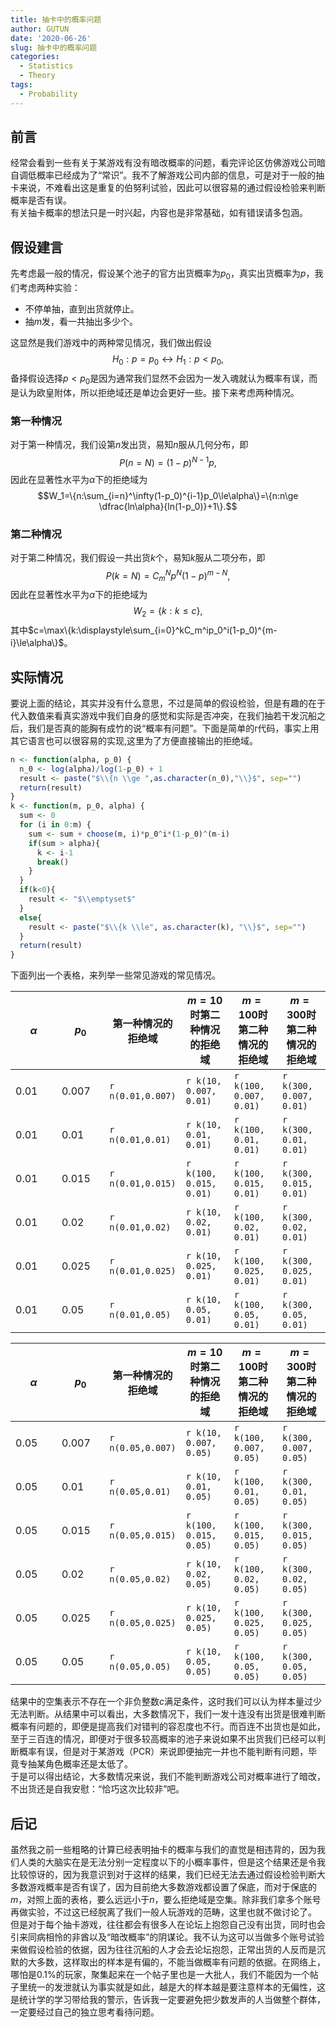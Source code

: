 ```yaml
---
title: 抽卡中的概率问题
author: GUTUN
date: '2020-06-26'
slug: 抽卡中的概率问题
categories:
  - Statistics
  - Theory
tags:
  - Probability
---
```


## 前言
经常会看到一些有关于某游戏有没有暗改概率的问题，看完评论区仿佛游戏公司暗自调低概率已经成为了“常识”。我不了解游戏公司内部的信息，可是对于一般的抽卡来说，不难看出这是重复的伯努利试验，因此可以很容易的通过假设检验来判断概率是否有误。   
有关抽卡概率的想法只是一时兴起，内容也是非常基础，如有错误请多包涵。

## 假设建言
先考虑最一般的情况，假设某个池子的官方出货概率为$p_0$，真实出货概率为$p$，我们考虑两种实验：

- 不停单抽，直到出货就停止。
- 抽$m$发，看一共抽出多少个。

这显然是我们游戏中的两种常见情况，我们做出假设
$$H_0:p=p_0\longleftrightarrow H_1:p<p_0,$$
备择假设选择$p<p_0$是因为通常我们显然不会因为一发入魂就认为概率有误，而是认为欧皇附体，所以拒绝域还是单边会更好一些。接下来考虑两种情况。

### 第一种情况
对于第一种情况，我们设第$n$发出货，易知$n$服从几何分布，即$$P(n=N)=(1-p)^{N-1}p,$$因此在显著性水平为$\alpha$下的拒绝域为$$W_1=\{n:\sum_{i=n}^\infty(1-p_0)^{i-1}p_0\le\alpha\}=\{n:n\ge \dfrac{ln\alpha}{ln(1-p_0)}+1\}.$$

### 第二种情况
对于第二种情况，我们假设一共出货$k$个，易知$k$服从二项分布，即$$P(k=N)=C_m^N p^N(1-p)^{m-N},$$因此在显著性水平为$\alpha$下的拒绝域为$$W_2=\{k:k\le c\},$$其中$c=\max\{k:\displaystyle\sum_{i=0}^kC_m^ip_0^i(1-p_0)^{m-i}\le\alpha\}$。

## 实际情况
要说上面的结论，其实并没有什么意思，不过是简单的假设检验，但是有趣的在于代入数值来看真实游戏中我们自身的感觉和实际是否冲突，在我们抽若干发沉船之后，我们是否真的能胸有成竹的说“概率有问题”。下面是简单的r代码，事实上用其它语言也可以很容易的实现,这里为了方便直接输出的拒绝域。
```r
n <- function(alpha, p_0) {
  n_0 <- log(alpha)/log(1-p_0) + 1
  result <- paste("$\\{n \\ge ",as.character(n_0),"\\}$", sep="")
  return(result)
}
k <- function(m, p_0, alpha) {
  sum <- 0
  for (i in 0:m) {
    sum <- sum + choose(m, i)*p_0^i*(1-p_0)^(m-i)
    if(sum > alpha){
      k <- i-1
      break()
    }
  }
  if(k<0){
    result <- "$\\emptyset$"
  }
  else{
    result <- paste("$\\{k \\le", as.character(k), "\\}$", sep="")
  }
  return(result)
}
```
下面列出一个表格，来列举一些常见游戏的常见情况。


|$\alpha$|$p_0$|第一种情况的拒绝域|$m=10$时第二种情况的拒绝域|$m=100$时第二种情况的拒绝域|$m=300$时第二种情况的拒绝域|
|-|-|-|-|-|-|
|0.01|0.007|`r n(0.01,0.007)` | `r k(10, 0.007, 0.01)` | `r k(100, 0.007, 0.01)` | `r k(300, 0.007, 0.01)` |
|0.01|0.01| `r n(0.01,0.01)` | `r k(10, 0.01, 0.01)` | `r k(100, 0.01, 0.01)` | `r k(300, 0.01, 0.01)` |
|0.01|0.015| `r n(0.01,0.015)` | `r k(100, 0.015, 0.01)` | `r k(100, 0.015, 0.01)` | `r k(300, 0.015, 0.01)` |
|0.01|0.02| `r n(0.01,0.02)` | `r k(10, 0.02, 0.01)` | `r k(100, 0.02, 0.01)` | `r k(300, 0.02, 0.01)` |
|0.01|0.025| `r n(0.01,0.025)` | `r k(10, 0.025, 0.01)` | `r k(100, 0.025, 0.01)` | `r k(300, 0.025, 0.01)` |
|0.01|0.05| `r n(0.01,0.05)` | `r k(10, 0.05, 0.01)` | `r k(100, 0.05, 0.01)` | `r k(300, 0.05, 0.01)` |


|$\alpha$|$p_0$|第一种情况的拒绝域|$m=10$时第二种情况的拒绝域|$m=100$时第二种情况的拒绝域|$m=300$时第二种情况的拒绝域|
|-|-|-|-|-|-|
|0.05|0.007|`r n(0.05,0.007)` | `r k(10, 0.007, 0.05)` | `r k(100, 0.007, 0.05)` | `r k(300, 0.007, 0.05)` |
|0.05|0.01| `r n(0.05,0.01)` | `r k(10, 0.01, 0.05)` | `r k(100, 0.01, 0.05)` | `r k(300, 0.01, 0.05)` |
|0.05|0.015| `r n(0.05,0.015)` | `r k(100, 0.015, 0.05)` | `r k(100, 0.015, 0.05)` | `r k(300, 0.015, 0.05)` |
|0.05|0.02| `r n(0.05,0.02)` | `r k(10, 0.02, 0.05)` | `r k(100, 0.02, 0.05)` | `r k(300, 0.02, 0.05)` |
|0.05|0.025| `r n(0.05,0.025)` | `r k(10, 0.025, 0.05)` | `r k(100, 0.025, 0.05)` | `r k(300, 0.025, 0.05)` |
|0.05|0.05| `r n(0.05,0.05)` | `r k(10, 0.05, 0.05)` | `r k(100, 0.05, 0.05)` | `r k(300, 0.05, 0.05)` |

结果中的空集表示不存在一个非负整数$c$满足条件，这时我们可以认为样本量过少无法判断。从结果中可以看出，大多数情况下，我们一发十连没有出货是很难判断概率有问题的，即便是提高我们对错判的容忍度也不行。而百连不出货也是如此，至于三百连的情况，即便对于很多较高概率的池子来说如果不出货我们已经可以判断概率有误，但是对于某游戏（PCR）来说即便抽完一井也不能判断有问题，毕竟专抽某角色概率还是太低了。   
于是可以得出结论，大多数情况来说，我们不能判断游戏公司对概率进行了暗改，不出货还是自我安慰：“恰巧这次比较非”吧。

## 后记
虽然我之前一些粗略的计算已经表明抽卡的概率与我们的直觉是相违背的，因为我们人类的大脑实在是无法分别一定程度以下的小概率事件，但是这个结果还是令我比较惊讶的，因为我意识到对于这样的结果，我们已经无法去通过假设检验判断大多数游戏概率是否有误了，因为目前绝大多数游戏都设置了保底，而对于保底的$m$，对照上面的表格，要么远远小于$n$，要么拒绝域是空集。除非我们拿多个账号再做实验，不过这已经脱离了我们一般人玩游戏的范畴，这里也就不做讨论了。   
但是对于每个抽卡游戏，往往都会有很多人在论坛上抱怨自己没有出货，同时也会引来同病相怜的非酋以及“暗改概率”的阴谋论。我不认为这可以当做多个账号试验来做假设检验的依据，因为往往沉船的人才会去论坛抱怨，正常出货的人反而是沉默的大多数，这样取出的样本是有偏的，不能当做概率有问题的依据。在网络上，哪怕是0.1%的玩家，聚集起来在一个帖子里也是一大批人，我们不能因为一个帖子里统一的发泄就认为事实就是如此，越是大的样本越是要注意样本的无偏性，这是统计学的学习带给我的警示，告诉我一定要避免把少数发声的人当做整个群体，一定要经过自己的独立思考看待问题。


